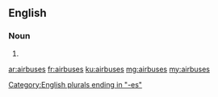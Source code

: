 ==English==

===Noun===
{{head|en|plural}}

# {{plural of|airbus|lang=en}}

[[Category:English plurals ending in "-es"]]

[[ar:airbuses]]
[[fr:airbuses]]
[[ku:airbuses]]
[[mg:airbuses]]
[[my:airbuses]]